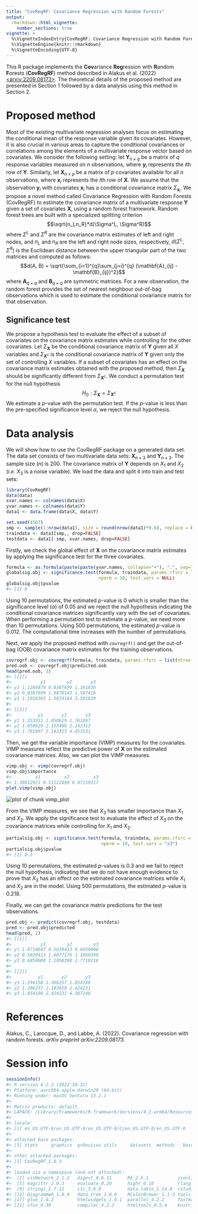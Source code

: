 ```yaml
---
title: "CovRegRF: Covariance Regression with Random Forests"
output: 
  rmarkdown::html_vignette:
    number_sections: true
vignette: >
  %\VignetteIndexEntry{CovRegRF: Covariance Regression with Random Forests}
  %\VignetteEngine{knitr::rmarkdown}
  %\VignetteEncoding{UTF-8}
---
```






This R package implements the **Cov**ariance **Reg**ression with **R**andom **F**orests (**CovRegRF**) method described in Alakus et al. (2022) [<arxiv:2209.08173>](https://arxiv.org/abs/2209.08173). The theoretical details of the proposed method are presented in Section 1 followed by a data analysis using this method in Section 2. 

# Proposed method

Most of the existing multivariate regression analyses focus on estimating the conditional mean of the response variable given its covariates. However, it is also crucial in various areas to capture the conditional covariances or correlations among the elements of a multivariate response vector based on covariates. We consider the following setting: let $\mathbf{Y}_{n \times q}$ be a matrix of $q$ response variables measured on $n$ observations, where $\mathbf{y}_i$ represents the $i$th row of $\mathbf{Y}$. Similarly, let $\mathbf{X}_{n \times p}$ be a matrix of $p$ covariates available for all $n$ observations, where $\mathbf{x}_i$ represents the $i$th row of $\mathbf{X}$. We assume that the observation $\mathbf{y}_i$ with covariates $\mathbf{x}_i$ has a conditional covariance matrix $\Sigma_{\mathbf{x}_i}$. We propose a novel method called Covariance Regression with Random Forests (CovRegRF) to estimate the covariance matrix of a multivariate response $\mathbf{Y}$ given a set of covariates $\mathbf{X}$, using a random forest framework. Random forest trees are built with a specialized splitting criterion $$\sqrt{n_Ln_R}*d(\Sigma^L, \Sigma^R)$$ where $\Sigma^L$ and $\Sigma^R$ are the covariance matrix estimates of left and right nodes, and $n_L$ and $n_R$ are the left and right node sizes, respectively, $d(\Sigma^L, \Sigma^R)$ is the Euclidean distance between the upper triangular part of the two matrices and computed as follows:
$$d(A, B) = \sqrt{\sum_{i=1}^{q}\sum_{j=i}^{q} (\mathbf{A}_{ij} - \mathbf{B}_{ij})^2}$$ where $\mathbf{A}_{q \times q}$ and $\mathbf{B}_{q \times q}$ are symmetric matrices. For a new observation, the random forest provides the set of nearest neighbour out-of-bag observations which is used to estimate the conditional covariance matrix for that observation.

## Significance test

We propose a hypothesis test to evaluate the effect of a subset of covariates on the covariance matrix estimates while controlling for the other covariates. Let $\Sigma_\mathbf{X}$ be the conditional covariance matrix of $\mathbf{Y}$ given all $X$ variables and $\Sigma_{\mathbf{X}^c}$ is the conditional covariance matrix of $\mathbf{Y}$ given only the set of controlling $X$ variables. If a subset of covariates has an effect on the covariance matrix estimates obtained with the proposed method, then $\Sigma_\mathbf{X}$ should be significantly different from $\Sigma_{\mathbf{X}^c}$. We conduct a permutation test for the null hypothesis $$H_0 : \Sigma_\mathbf{X} = \Sigma_{\mathbf{X}^c}$$ We estimate a $p$-value with the permutation test. If the $p$-value is less than the pre-specified significance level $\alpha$, we reject the null hypothesis. 

# Data analysis
We will show how to use the CovRegRF package on a generated data set. The data set consists of two multivariate data sets: $\mathbf{X}_{n \times 3}$ and $\mathbf{Y}_{n \times 3}$. The sample size ($n$) is 200. The covariance matrix of $\mathbf{Y}$ depends on $X_1$ and $X_2$ (*i.e.* $X_3$ is a noise variable). We load the data and split it into train and test sets:


```r
library(CovRegRF)
data(data)
xvar.names <- colnames(data$X)
yvar.names <- colnames(data$Y)
data1 <- data.frame(data$X, data$Y)

set.seed(4567)
smp <- sample(1:nrow(data1), size = round(nrow(data1)*0.6), replace = FALSE)
traindata <- data1[smp,, drop=FALSE]
testdata <- data1[-smp, xvar.names, drop=FALSE]
```

Firstly, we check the global effect of $\mathbf{X}$ on the covariance matrix estimates by applying the significance test for the three covariates.

```r
formula <- as.formula(paste(paste(yvar.names, collapse="+"), ".", sep=" ~ "))
globalsig.obj <- significance.test(formula, traindata, params.rfsrc = list(ntree = 200), 
                                   nperm = 10, test.vars = NULL)
globalsig.obj$pvalue
#> [1] 0
```
Using 10 permutations, the estimated $p$-value is 0 which is smaller than the significance level ($\alpha$) of 0.05 and we reject the null hypothesis indicating the conditional covariance matrices significantly vary with the set of covariates. When performing a permutation test to estimate a $p$-value, we need more than 10 permutations. Using 500 permutations, the estimated $p$-value is 0.012. The computational time increases with the number of permutations. 

Next, we apply the proposed method with `covregrf()` and get the out-of-bag (OOB) covariance matrix estimates for the training observations.

```r
covregrf.obj <- covregrf(formula, traindata, params.rfsrc = list(ntree = 200))
pred.oob <- covregrf.obj$predicted.oob
head(pred.oob, 2)
#> [[1]]
#>           y1        y2       y3
#> y1 1.1286879 0.8387699 1.101836
#> y2 0.8387699 1.9878143 1.507416
#> y3 1.1018365 1.5074164 3.591839
#> 
#> [[2]]
#>          y1       y2       y3
#> y1 1.353311 1.050629 1.761897
#> y2 1.050629 2.153400 2.142313
#> y3 1.761897 2.142313 4.453531
```

Then, we get the variable importance (VIMP) measures for the covariates. VIMP measures reflect the predictive power of $\mathbf{X}$ on the estimated covariance matrices. Also, we can plot the VIMP measures.

```r
vimp.obj <- vimp(covregrf.obj)
vimp.obj$importance
#>         x1         x2         x3 
#> 1.38012921 0.51122499 0.07159317
plot.vimp(vimp.obj)
```

<img src="vimp_plot-1.png" alt="plot of chunk vimp_plot" style="display: block; margin: auto;" />

From the VIMP measures, we see that $X_3$ has smaller importance than $X_1$ and $X_2$. We apply the significance test to evaluate the effect of $X_3$ on the covariance matrices while controlling for $X_1$ and $X_2$.

```r
partialsig.obj <- significance.test(formula, traindata, params.rfsrc = list(ntree = 200), 
                                    nperm = 10, test.vars = "x3")
partialsig.obj$pvalue
#> [1] 0.3
```
Using 10 permutations, the estimated *p*-values is 0.3 and we fail to reject the null hypothesis, indicating that we do not have enough evidence to prove that $X_3$ has an effect on the estimated covariance matrices while $X_1$ and $X_2$ are in the model. Using 500 permutations, the estimated $p$-value is 0.218.

Finally, we can get the covariance matrix predictions for the test observations. 

```r
pred.obj <- predict(covregrf.obj, testdata)
pred <- pred.obj$predicted
head(pred, 2)
#> [[1]]
#>           y1        y2        y3
#> y1 1.0710647 0.5039413 0.6859008
#> y2 0.5039413 1.6077176 1.1050398
#> y3 0.6859008 1.1050398 2.7710218
#> 
#> [[2]]
#>          y1       y2       y3
#> y1 1.294158 1.306257 1.854186
#> y2 1.306257 2.183658 2.424231
#> y3 1.854186 2.424231 4.387248
```

# References
Alakus, C., Larocque, D., and Labbe, A. (2022). Covariance regression with random forests. *arXiv preprint arXiv:2209.08173*.

# Session info

```r
sessionInfo()
#> R version 4.2.2 (2022-10-31)
#> Platform: aarch64-apple-darwin20 (64-bit)
#> Running under: macOS Ventura 13.2.1
#> 
#> Matrix products: default
#> LAPACK: /Library/Frameworks/R.framework/Versions/4.2-arm64/Resources/lib/libRlapack.dylib
#> 
#> locale:
#> [1] en_US.UTF-8/en_US.UTF-8/en_US.UTF-8/C/en_US.UTF-8/en_US.UTF-8
#> 
#> attached base packages:
#> [1] stats     graphics  grDevices utils     datasets  methods   base     
#> 
#> other attached packages:
#> [1] CovRegRF_1.0.3
#> 
#> loaded via a namespace (and not attached):
#>  [1] visNetwork_2.1.2   digest_0.6.31      R6_2.5.1           jsonlite_1.8.4    
#>  [5] magrittr_2.0.3     evaluate_0.20      highr_0.10         rlang_1.1.1       
#>  [9] stringi_1.7.12     cli_3.6.0          data.table_1.14.8  rstudioapi_0.14   
#> [13] DiagrammeR_1.0.9   data.tree_1.0.0    RColorBrewer_1.1-3 tools_4.2.2       
#> [17] glue_1.6.2         htmlwidgets_1.6.1  parallel_4.2.2     fastmap_1.1.1     
#> [21] xfun_0.39          compiler_4.2.2     htmltools_0.5.4    knitr_1.42
```
